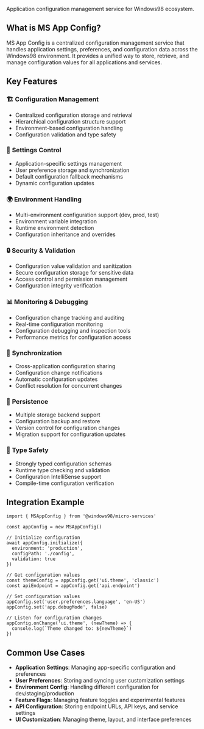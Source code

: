 
<Meta title="Workspaces/Micro Services/Services/MSAppConfig" />

<Title>⚙️ MS App Config</Title>

Application configuration management service for Windows98 ecosystem.

## What is MS App Config?

MS App Config is a centralized configuration management service that handles application settings, preferences, and configuration data across the Windows98 environment. It provides a unified way to store, retrieve, and manage configuration values for all applications and services.

## Key Features

### 🏗️ **Configuration Management**
- Centralized configuration storage and retrieval
- Hierarchical configuration structure support
- Environment-based configuration handling
- Configuration validation and type safety

### 🔧 **Settings Control**
- Application-specific settings management
- User preference storage and synchronization
- Default configuration fallback mechanisms
- Dynamic configuration updates

### 🌍 **Environment Handling**
- Multi-environment configuration support (dev, prod, test)
- Environment variable integration
- Runtime environment detection
- Configuration inheritance and overrides

### 🔒 **Security & Validation**
- Configuration value validation and sanitization
- Secure configuration storage for sensitive data
- Access control and permission management
- Configuration integrity verification

### 📊 **Monitoring & Debugging**
- Configuration change tracking and auditing
- Real-time configuration monitoring
- Configuration debugging and inspection tools
- Performance metrics for configuration access

### 🔄 **Synchronization**
- Cross-application configuration sharing
- Configuration change notifications
- Automatic configuration updates
- Conflict resolution for concurrent changes

### 💾 **Persistence**
- Multiple storage backend support
- Configuration backup and restore
- Version control for configuration changes
- Migration support for configuration updates

### 🎯 **Type Safety**
- Strongly typed configuration schemas
- Runtime type checking and validation
- Configuration IntelliSense support
- Compile-time configuration verification

## Integration Example

```tsx
import { MSAppConfig } from '@windows98/micro-services'

const appConfig = new MSAppConfig()

// Initialize configuration
await appConfig.initialize({
  environment: 'production',
  configPath: './config',
  validation: true
})

// Get configuration values
const themeConfig = appConfig.get('ui.theme', 'classic')
const apiEndpoint = appConfig.get('api.endpoint')

// Set configuration values
appConfig.set('user.preferences.language', 'en-US')
appConfig.set('app.debugMode', false)

// Listen for configuration changes
appConfig.onChange('ui.theme', (newTheme) => {
  console.log(`Theme changed to: ${newTheme}`)
})
```

## Common Use Cases

- **Application Settings**: Managing app-specific configuration and preferences
- **User Preferences**: Storing and syncing user customization settings
- **Environment Config**: Handling different configuration for dev/staging/production
- **Feature Flags**: Managing feature toggles and experimental features
- **API Configuration**: Storing endpoint URLs, API keys, and service settings
- **UI Customization**: Managing theme, layout, and interface preferences
